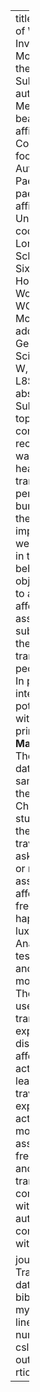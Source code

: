 ---
title: Do Drivers Dream of Walking? An Investigation of Travel Mode Dissonance from the Perspective of Subjective Wellbeing
author:
  - name: Beatriz Mella Lira
    email: beatriz.lira.14@ucl.ac.uk
    affiliation: University College London
    footnote: Corresponding Author
  - name: Antonio Paez
    email: paezha@mcmaster.ca
    affiliation: McMaster University
address:
  - code: University College London
    address: Bartlett School of Planning, Sixth Floor, Central House, 14 Upper Woburn Place, London, WC1H0NN UK
  - code: McMaster University
    address: School of Geography and Earth Sciences, 1280 Main St W, Hamilton, Ontario, L8S 1S4 Canada
abstract: |
   **Introduction**  
   Subjective wellbeing is a topic that has attracted considerable attention in recent years due to the way it correlates with health. From a transportation perspective, there is a burgeoning literature on the way travel can impact subjective wellbeing, and how this, in turn, can influence behavior.  
   **Objective**  
   The objective of this paper is to analyze a number of affective values associated with subjective wellbeing and the modes of transportation that people commonly use. In particular, we are interested in the potential for dissonance with respect to the primary mode of travel.  
   **Materials and Methods**  
   The study is based on data collected from a sample of travellers in the city of Santiago, in Chile. Participants in the study were asked about their usual mode of travel, and then were asked to name the mode or modes that they associate with the affective values of freedom, enjoyment, happiness, poverty, luxury and status. Analysis is based on tests of independence and visualization via mosaic plots.  
   **Results**  
   The results indicate that users of public transportation experience the most dissonance in terms of affective values, and active travellers the least. For those travellers who experience dissonance, active travel is the mode most commonly associated with freedom, enjoyment, and happiness, public transportation is most commonly associated with poverty, and the automobil is most commonly associated with luxury and status.

journal: "Journal of Transportation & Health"
date: "`r Sys.Date()`"
bibliography: mybibfile.bib
linenumbers: true
numbersections: true
csl: elsevier-harvard.csl
output: rticles::elsevier_article
---